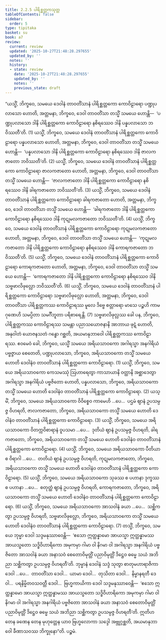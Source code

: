 ```yaml
---
title: 2.2.5 ပါရိစ္ဆတ္တကသုတ္တ
tableOfContents: false
sidebar:
  order: 5
type: tipitaka
basket: su
book: a7
review:
  current: review
  updated: '2025-10-27T21:48:28.297655'
  updated_by: ''
  notes: ''
  history:
  - state: review
    date: '2025-10-27T21:48:28.297655'
    updated_by: ''
    notes: ''
    previous_state: draft
---
```



<ReviewStatus review={frontmatter.review} showDetails={true} />

<HypothesisAnnotation frontmatter={frontmatter} />

<DynamicBreadcrumb />

<Division number="69" book="a7" e="ch" v="16" p="486">

<Paragraph number="521" book="a7">
“ယသ္မိံ, ဘိက္ခဝေ, သမယေ ဒေဝါနံ တာဝတိံသာနံ ပါရိစ္ဆတ္တကော ကောဝိဠာရော ပဏ္ဍုပလာသော ဟောတိ, အတ္တမနာ, ဘိက္ခဝေ, ဒေဝါ တာဝတိံသာ တသ္မိံ သမယေ ဟောန္တိ—  ‘ပဏ္ဍုပလာသော ဒါနိ ပါရိစ္ဆတ္တကော ကောဝိဠာရော နစိရဿေဝ ဒါနိ ပန္နပလာသော ဘဝိဿတီ’တိ. (1)
</Paragraph>

<Paragraph number="522" book="a7">
ယသ္မိံ, ဘိက္ခဝေ, သမယေ ဒေဝါနံ တာဝတိံသာနံ ပါရိစ္ဆတ္တကော ကောဝိဠာရော ပန္နပလာသော ဟောတိ, အတ္တမနာ, ဘိက္ခဝေ, ဒေဝါ တာဝတိံသာ တသ္မိံ သမယေ ဟောန္တိ—  ‘ပန္နပလာသော ဒါနိ ပါရိစ္ဆတ္တကော ကောဝိဠာရော နစိရဿေဝ ဒါနိ ဇာလကဇာတော ဘဝိဿတီ’တိ. (2)
</Paragraph>

<Paragraph number="523" book="a7">
ယသ္မိံ, ဘိက္ခဝေ, သမယေ ဒေဝါနံ တာဝတိံသာနံ ပါရိစ္ဆတ္တကော ကောဝိဠာရော ဇာလကဇာတော ဟောတိ, အတ္တမနာ, ဘိက္ခဝေ, ဒေဝါ တာဝတိံသာ တသ္မိံ သမယေ ဟောန္တိ—  ‘ဇာလကဇာတော ဒါနိ ပါရိစ္ဆတ္တကော ကောဝိဠာရော နစိရဿေဝ ဒါနိ ခါရကဇာတော ဘဝိဿတီ’တိ. (3)
</Paragraph>

<Paragraph number="524" book="a7">
ယသ္မိံ, ဘိက္ခဝေ, သမယေ ဒေဝါနံ တာဝတိံသာနံ ပါရိစ္ဆတ္တကော ကောဝိဠာရော ခါရကဇာတော ဟောတိ, အတ္တမနာ, ဘိက္ခဝေ, ဒေဝါ တာဝတိံသာ တသ္မိံ သမယေ ဟောန္တိ—  ‘ခါရကဇာတော ဒါနိ ပါရိစ္ဆတ္တကော ကောဝိဠာရော နစိရဿေဝ ဒါနိ ကုဋုမလကဇာတော ဘဝိဿတီ’တိ. (4)
</Paragraph>

<Paragraph number="525" book="a7">
ယသ္မိံ, ဘိက္ခဝေ, သမယေ ဒေဝါနံ တာဝတိံသာနံ ပါရိစ္ဆတ္တကော ကောဝိဠာရော ကုဋုမလကဇာတော ဟောတိ, အတ္တမနာ, ဘိက္ခဝေ, ဒေဝါ တာဝတိံသာ တသ္မိံ သမယေ ဟောန္တိ—  ‘ကုဋုမလကဇာတော ဒါနိ ပါရိစ္ဆတ္တကော ကောဝိဠာရော နစိရဿေဝ ဒါနိ ကောရကဇာတော ဘဝိဿတီ’တိ. (5)
</Paragraph>

<Paragraph number="526" book="a7">
ယသ္မိံ, ဘိက္ခဝေ, သမယေ ဒေဝါနံ တာဝတိံသာနံ ပါရိစ္ဆတ္တကော ကောဝိဠာရော ကောရကဇာတော ဟောတိ, အတ္တမနာ, ဘိက္ခဝေ, ဒေဝါ တာဝတိံသာ တသ္မိံ သမယေ ဟောန္တိ—  ‘ကောရကဇာတော ဒါနိ ပါရိစ္ဆတ္တကော ကောဝိဠာရော နစိရဿေဝ ဒါနိ သဗ္ဗဖာလိဖုလ္လော ဘဝိဿတီ’တိ. (6)
</Paragraph>

<Paragraph number="527" book="a7">
ယသ္မိံ, ဘိက္ခဝေ, သမယေ ဒေဝါနံ တာဝတိံသာနံ ပါရိစ္ဆတ္တကော ကောဝိဠာရော သဗ္ဗဖာလိဖုလ္လော ဟောတိ, အတ္တမနာ, ဘိက္ခဝေ, ဒေဝါ တာဝတိံသာ ပါရိစ္ဆတ္တကဿ ကောဝိဠာရဿ မူလေ ဒိဗ္ဗေ စတ္တာရော မာသေ ပဉ္စဟိ ကာမဂုဏေဟိ သမပ္ပိတာ သမင်္ဂီဘူတာ ပရိစာရေန္တိ. (7)
</Paragraph>

<Paragraph number="528" book="a7">
သဗ္ဗဖာလိဖုလ္လဿ ခေါ ပန, ဘိက္ခဝေ, ပါရိစ္ဆတ္တကဿ ကောဝိဠာရဿ သမန္တာ ပညာသယောဇနာနိ အာဘာယ ဖုဋံ ဟောတိ, အနုဝါတံ ယောဇနသတံ ဂန္ဓော ဂစ္ဆတိ, အယမာနုဘာဝေါ ပါရိစ္ဆတ္တကဿ ကောဝိဠာရဿ.
</Paragraph>

<Paragraph number="529" book="a7">
ဧဝမေဝံ ခေါ, ဘိက္ခဝေ, ယသ္မိံ သမယေ အရိယသာဝကော အဂါရသ္မာ အနဂါရိယံ ပဗ္ဗဇ္ဇာယ စေတေတိ, ပဏ္ဍုပလာသော, ဘိက္ခဝေ, အရိယသာဝကော တသ္မိံ သမယေ ဟောတိ ဒေဝါနံဝ တာဝတိံသာနံ ပါရိစ္ဆတ္တကော ကောဝိဠာရော. (1)
</Paragraph>

<Paragraph number="530" book="a7">
ယသ္မိံ, ဘိက္ခဝေ, သမယေ အရိယသာဝကော ကေသမဿုံ ဩဟာရေတွာ ကာသာယာနိ ဝတ္ထာနိ အစ္ဆာဒေတွာ အဂါရသ္မာ အနဂါရိယံ ပဗ္ဗဇိတော ဟောတိ, ပန္နပလာသော, ဘိက္ခဝေ, အရိယသာဝကော တသ္မိံ သမယေ ဟောတိ ဒေဝါနံဝ တာဝတိံသာနံ ပါရိစ္ဆတ္တကော ကောဝိဠာရော. (2)
</Paragraph>

<Paragraph number="531" book="a7">
ယသ္မိံ, ဘိက္ခဝေ, သမယေ အရိယသာဝကော ဝိဝိစ္စေဝ ကာမေဟိ …ပေ…  ပဌမံ ဈာနံ ဥပသမ္ပဇ္ဇ ဝိဟရတိ, ဇာလကဇာတော, ဘိက္ခဝေ, အရိယသာဝကော တသ္မိံ သမယေ ဟောတိ ဒေဝါနံဝ တာဝတိံသာနံ ပါရိစ္ဆတ္တကော ကောဝိဠာရော. (3)
</Paragraph>

<Paragraph number="532" book="a7">
ယသ္မိံ, ဘိက္ခဝေ, သမယေ အရိယသာဝကော ဝိတက္ကဝိစာရာနံ ဝူပသမာ …ပေ…  ဒုတိယံ ဈာနံ ဥပသမ္ပဇ္ဇ ဝိဟရတိ, ခါရကဇာတော, ဘိက္ခဝေ, အရိယသာဝကော တသ္မိံ သမယေ ဟောတိ ဒေဝါနံဝ တာဝတိံသာနံ ပါရိစ္ဆတ္တကော ကောဝိဠာရော. (4)
</Paragraph>

<Paragraph number="533" book="a7">
ယသ္မိံ, ဘိက္ခဝေ, သမယေ အရိယသာဝကော ပီတိယာ စ ဝိရာဂါ …ပေ…  တတိယံ ဈာနံ ဥပသမ္ပဇ္ဇ ဝိဟရတိ, ကုဋုမလကဇာတော, ဘိက္ခဝေ, အရိယသာဝကော တသ္မိံ သမယေ ဟောတိ ဒေဝါနံဝ တာဝတိံသာနံ ပါရိစ္ဆတ္တကော ကောဝိဠာရော. (5)
</Paragraph>

<Paragraph number="534" book="a7">
ယသ္မိံ, ဘိက္ခဝေ, သမယေ အရိယသာဝကော သုခဿ စ ပဟာနာ ဒုက္ခဿ စ ပဟာနာ …ပေ…  စတုတ္ထံ ဈာနံ ဥပသမ္ပဇ္ဇ ဝိဟရတိ, ကောရကဇာတော, ဘိက္ခဝေ, အရိယသာဝကော တသ္မိံ သမယေ ဟောတိ ဒေဝါနံဝ တာဝတိံသာနံ ပါရိစ္ဆတ္တကော ကောဝိဠာရော. (6)
</Paragraph>

<Paragraph number="535" book="a7">
ယသ္မိံ, ဘိက္ခဝေ, သမယေ အရိယသာဝကော အာသဝါနံ ခယာ …ပေ…  သစ္ဆိကတွာ ဥပသမ္ပဇ္ဇ ဝိဟရတိ, သဗ္ဗဖာလိဖုလ္လော, ဘိက္ခဝေ, အရိယသာဝကော တသ္မိံ သမယေ ဟောတိ ဒေဝါနံဝ တာဝတိံသာနံ ပါရိစ္ဆတ္တကော ကောဝိဠာရော. (7)
</Paragraph>

<Paragraph number="536" book="a7">
တသ္မိံ, ဘိက္ခဝေ, သမယေ ဘုမ္မာ ဒေဝါ သဒ္ဒမနုဿာဝေန္တိ—  ‘ဧသော ဣတ္ထန္နာမော အာယသ္မာ ဣတ္ထန္နာမဿ အာယသ္မတော သဒ္ဓိဝိဟာရိကော အမုကမှာ ဂါမာ ဝါ နိဂမာ ဝါ အဂါရသ္မာ အနဂါရိယံ ပဗ္ဗဇိတော အာသဝါနံ ခယာ အနာသဝံ စေတောဝိမုတ္တိံ ပညာဝိမုတ္တိံ ဒိဋ္ဌေဝ ဓမ္မေ သယံ အဘိညာ သစ္ဆိကတွာ ဥပသမ္ပဇ္ဇ ဝိဟရတီ’တိ. ဘုမ္မာနံ ဒေဝါနံ သဒ္ဒံ သုတွာ စာတုမဟာရာဇိကာ ဒေဝါ …ပေ…  တာဝတိံသာ ဒေဝါ…  ယာမာ ဒေဝါ…  တုသိတာ ဒေဝါ…  နိမ္မာနရတီ ဒေဝါ…  ပရနိမ္မိတဝသဝတ္တီ ဒေဝါ…  ဗြဟ္မကာယိကာ ဒေဝါ သဒ္ဒမနုဿာဝေန္တိ—  ‘ဧသော ဣတ္ထန္နာမော အာယသ္မာ ဣတ္ထန္နာမဿ အာယသ္မတော သဒ္ဓိဝိဟာရိကော အမုကမှာ ဂါမာ ဝါ နိဂမာ ဝါ အဂါရသ္မာ အနဂါရိယံ ပဗ္ဗဇိတော အာသဝါနံ ခယာ အနာသဝံ စေတောဝိမုတ္တိံ ပညာဝိမုတ္တိံ ဒိဋ္ဌေဝ ဓမ္မေ သယံ အဘိညာ သစ္ဆိကတွာ ဥပသမ္ပဇ္ဇ ဝိဟရတီ’တိ. ဣတိဟ တေန ခဏေန တေန မုဟုတ္တေန ယာဝ ဗြဟ္မလောကာ သဒ္ဒေါ အဗ္ဘုဂ္ဂစ္ဆတိ, အယမာနုဘာဝေါ ခီဏာသဝဿ ဘိက္ခုနော”တိ.

</Paragraph>
</Division>

<Paragraph number="537" type="center" book="a7">
ပဉ္စမံ.
</Paragraph>